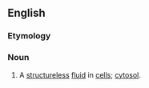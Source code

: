 ==English==

===Etymology===
{{prefix|en|hyalo|plasm}}

===Noun===
{{en-noun|~}}

# {{lb|en|microbiology}} A [[structureless]] [[fluid]] in [[cells]]; [[cytosol]].